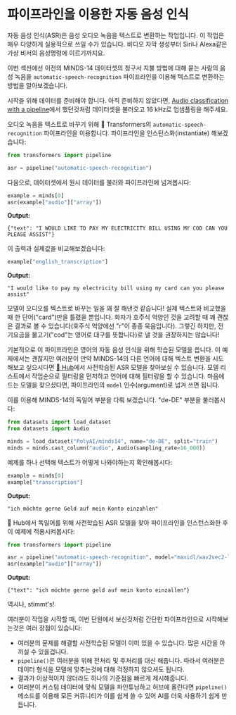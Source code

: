 # 파이프라인을 이용한 자동 음성 인식

자동 음성 인식(ASR)은 음성 오디오 녹음을 텍스트로 변환하는 작업입니다. 이 작업은 매우 다양하게 실용적으로 쓰일 수가 있습니다. 비디오 자막 생성부터 Siri나 Alexa같은 가상 비서의 음성명령에 이르기까지요.

이번 섹션에선 이전의 MINDS-14 데이터셋의 청구서 지불 방법에 대해 묻는 사람의 음성 녹음을 `automatic-speech-recognition` 파이프라인을 이용해 텍스트로 변환하는 방법을 알아보겠습니다.

시작을 위해 데이터를 준비해야 합니다. 아직 준비하지 않았다면, [Audio classification with a pipeline](introduction.mdx)에서 했던것처럼 데이터셋을 불러오고 16 kHz로 업샘플링을 해주세요.

오디오 녹음을 텍스트로 바꾸기 위해 🤗 Transformers의 `automatic-speech-recognition` 파이프라인을 이용합니다. 파이프라인을 인스턴스화(instantiate) 해보겠습니다:

```py
from transformers import pipeline

asr = pipeline("automatic-speech-recognition")
```

다음으로, 데이터셋에서 원시 데이터를 불러와 파이프라인에 넘겨봅시다:

```py
example = minds[0]
asr(example["audio"]["array"])
```

**Output:**
```out
{"text": "I WOULD LIKE TO PAY MY ELECTRICITY BILL USING MY COD CAN YOU PLEASE ASSIST"}
```

이 출력과 실제값을 비교해보겠습니다:

```py
example["english_transcription"]
```

**Output:**
```out
"I would like to pay my electricity bill using my card can you please assist"
```

모델이 오디오를 텍스트로 바꾸는 일을 꽤 잘 해낸것 같습니다! 실제 텍스트와 비교했을때 한 단어("card")만을 틀렸을 뿐입니다. 화자가 호주식 억양인 것을 고려할 때 꽤 괜찮은 결과로 볼 수 있습니다(호주식 억양에선 "r"이 종종 묵음입니다). 그렇긴 하지만, 전기요금을 물고기("cod"는 영어로 대구를 뜻합니다)로 낼 것을 권장하지는 않습니다!

기본적으로 이 파이프라인은 영어의 자동 음성 인식을 위해 학습된 모델을 씁니다. 이 예제에서는 괜찮지만 여러분이 만약 MINDS-14의 다른 언어에 대해 텍스트 변환을 시도해보고 싶으시다면 [🤗 Hub](https://huggingface.co/models?pipeline_tag=automatic-speech-recognition&language=fr&sort=downloads)에서 사전학습된 ASR 모델을 찾아보실 수 있습니다.
모델 리스트에서 작업순으로 필터링을 먼저하고 언어에 대해 필터링을 할 수 있습니다. 마음에 드는 모델을 찾으셨다면, 파이프라인의 `model` 인수(argument)로 넘겨 쓰면 됩니다.

이를 이용해 MINDS-14의 독일어 부분을 다뤄 보겠습니다. "de-DE" 부분을 불러봅시다:

```py
from datasets import load_dataset
from datasets import Audio

minds = load_dataset("PolyAI/minds14", name="de-DE", split="train")
minds = minds.cast_column("audio", Audio(sampling_rate=16_000))
```

예제를 하나 선택해 텍스트가 어떻게 나와야하는지 확인해봅시다:

```py
example = minds[0]
example["transcription"]
```

**Output:**
```out
"ich möchte gerne Geld auf mein Konto einzahlen"
```


🤗 Hub에서 독일어를 위해 사전학습된 ASR 모델을 찾아 파이프라인을 인스턴스화한 후 이 예제에 적용시켜봅시다:

```py
from transformers import pipeline

asr = pipeline("automatic-speech-recognition", model="maxidl/wav2vec2-large-xlsr-german")
asr(example["audio"]["array"])
```

**Output:**
```out
{"text": "ich möchte gerne geld auf mein konto einzallen"}
```

역시나, stimmt's!

여러분이 작업을 시작할 때, 이번 단원에서 보신것처럼 간단한 파이프라인으로 시작해보는것은 여러 장점이 있습니다:
- 여러분의 문제를 해결할 사전학습된 모델이 이미 있을 수 있습니다. 많은 시간을 아끼실 수 있을겁니다.
- `pipeline()`은 여러분을 위해 전처리 및 후처리를 대신 해줍니다. 따라서 여러분은 데이터 형식을 모델에 맞추는것에 대해 걱정하지 않으셔도 됩니다.
- 결과가 이상적이지 않더라도 하나의 기준점을 빠르게 제시해줍니다.
- 여러분이 커스텀 데이터에 맞춰 모델을 파인튜닝하고 허브에 올린다면 `pipeline()` 메소드를 이용해 모든 커뮤니티가 이를 쉽게 쓸 수 있어 AI를 더욱 사용하기 쉽게 만듭니다.
